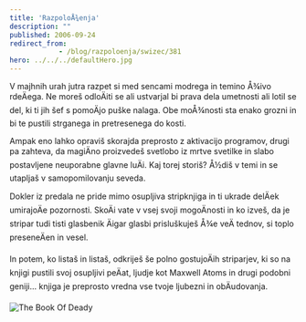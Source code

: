```yaml
---
title: 'RazpoloÅ¾enja'
description: ""
published: 2006-09-24
redirect_from: 
            - /blog/razpoloenja/swizec/381
hero: ../../../defaultHero.jpg
---
```


V majhnih urah jutra razpet si med sencami modrega in temino Å¾ivo rdeÄega. Ne moreš odloÄiti se ali ustvarjal bi prava dela umetnosti ali lotil se del, ki ti jih šef s pomoÄjo puške nalaga. Obe moÅ¾nosti sta enako grozni in bi te pustili strganega in pretresenega do kosti.

Ampak eno lahko opraviš skorajda preprosto z aktivacijo programov, drugi pa zahteva, da magiÄno proizvedeš svetlobo iz mrtve svetilke in slabo postavljene neuporabne glavne luÄi. Kaj torej storiš? Å½diš v temi in se utapljaš v samopomilovanju seveda.

Dokler iz predala ne pride mimo osupljiva stripknjiga in ti ukrade delÄek umirajoÄe pozornosti. SkoÄi vate v vsej svoji mogoÄnosti in ko izveš, da je stripar tudi tisti glasbenik Äigar glasbi prisluškuješ Å¾e veÄ tednov, si toplo preseneÄen in vesel.

In potem, ko listaš in listaš, odkriješ še polno gostujoÄih striparjev, ki so na knjigi pustili svoj osupljivi peÄat, ljudje kot Maxwell Atoms in drugi podobni geniji... knjiga je preprosto vredna vse tvoje ljubezni in obÄudovanja.

![The Book Of Deady](/includes/editor_upload/Image/kscan_0177.png)
